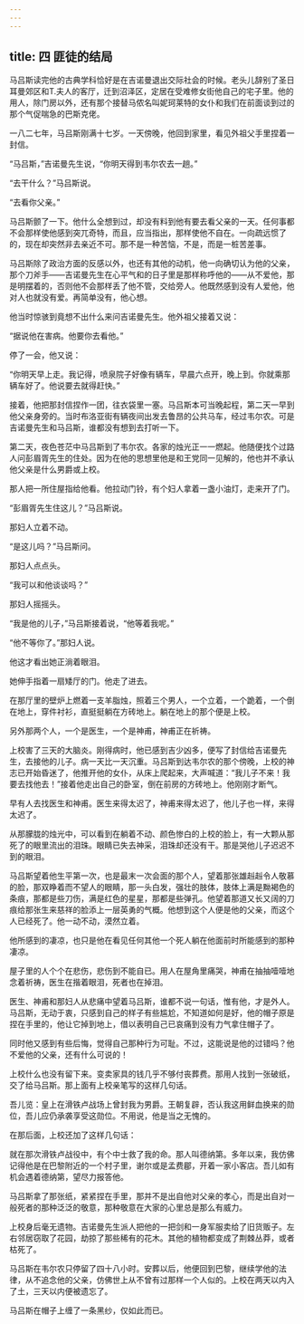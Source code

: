 ```yaml
---
---
---
```

title: 四 匪徒的结局
---




马吕斯读完他的古典学科恰好是在吉诺曼退出交际社会的时候。老头儿辞别了圣日耳曼郊区和T.夫人的客厅，迁到沼泽区，定居在受难修女街他自己的宅子里。他的用人，除门房以外，还有那个接替马侬名叫妮珂莱特的女仆和我们在前面谈到过的那个气促喘急的巴斯克佬。

一八二七年，马吕斯刚满十七岁。一天傍晚，他回到家里，看见外祖父手里捏着一封信。

“马吕斯，”吉诺曼先生说，“你明天得到韦尔农去一趟。”

“去干什么？”马吕斯说。

“去看你父亲。”

马吕斯颤了一下。他什么全想到过，却没有料到他有要去看父亲的一天。任何事都不会那样使他感到突兀奇特，而且，应当指出，那样使他不自在。一向疏远惯了的，现在却突然非去亲近不可。那不是一种苦恼，不是，而是一桩苦差事。

马吕斯除了政治方面的反感以外，也还有其他的动机，他一向确切认为他的父亲，那个刀斧手——吉诺曼先生在心平气和的日子里是那样称呼他的——从不爱他，那是明摆着的，否则他不会那样丢了他不管，交给旁人。他既然感到没有人爱他，他对人也就没有爱。再简单没有，他心想。

他当时惊骇到竟想不出什么来问吉诺曼先生。他外祖父接着又说：

“据说他在害病。他要你去看他。”

停了一会，他又说：

“你明天早上走。我记得，喷泉院子好像有辆车，早晨六点开，晚上到。你就乘那辆车好了。他说要去就得赶快。”

接着，他把那封信捏作一团，往衣袋里一塞。马吕斯本可当晚起程，第二天一早到他父亲身旁的。当时布洛亚街有辆夜间出发去鲁昂的公共马车，经过韦尔农。可是吉诺曼先生和马吕斯，谁都没有想到去打听一下。

第二天，夜色苍茫中马吕斯到了韦尔农。各家的烛光正一一燃起。他随便找个过路人问彭眉胥先生的住处。因为在他的思想里他是和王党同一见解的，他也并不承认他父亲是什么男爵或上校。

那人把一所住屋指给他看。他拉动门铃，有个妇人拿着一盏小油灯，走来开了门。

“彭眉胥先生住这儿？”马吕斯说。

那妇人立着不动。

“是这儿吗？”马吕斯问。

那妇人点点头。

“我可以和他谈谈吗？”

那妇人摇摇头。

“我是他的儿子，”马吕斯接着说，“他等着我呢。”

“他不等你了。”那妇人说。

他这才看出她正淌着眼泪。

她伸手指着一扇矮厅的门。他走了进去。

在那厅里的壁炉上燃着一支羊脂烛，照着三个男人，一个立着，一个跪着，一个倒在地上，穿件衬衫，直挺挺躺在方砖地上。躺在地上的那个便是上校。

另外那两个人，一个是医生，一个是神甫，神甫正在祈祷。

上校害了三天的大脑炎。刚得病时，他已感到吉少凶多，便写了封信给吉诺曼先生，去接他的儿子。病一天比一天沉重。马吕斯到达韦尔农的那个傍晚，上校的神志已开始昏迷了，他推开他的女仆，从床上爬起来，大声喊道：“我儿子不来！我要去找他去！”接着他走出自己的卧室，倒在前房的方砖地上。他刚刚才断气。

早有人去找医生和神甫。医生来得太迟了，神甫来得太迟了，他儿子也一样，来得太迟了。

从那朦胧的烛光中，可以看到在躺着不动、颜色惨白的上校的脸上，有一大颗从那死了的眼里流出的泪珠。眼睛已失去神采，泪珠却还没有干。那是哭他儿子迟迟不到的眼泪。

马吕斯望着他生平第一次，也是最末一次会面的那个人，望着那张雄赳赳令人敬慕的脸，那双睁着而不望人的眼睛，那一头白发，强壮的肢体，肢体上满是黝褐色的条痕，那都是些刀伤，满是红色的星星，那都是些弹孔。他望着那道又长又阔的刀痕给那张生来慈祥的脸添上一层英勇的气概。他想到这个人便是他的父亲，而这个人已经死了。他一动不动，漠然立着。

他所感到的凄凉，也只是他在看见任何其他一个死人躺在他面前时所能感到的那种凄凉。

屋子里的人个个在悲伤，悲伤到不能自已。用人在屋角里痛哭，神甫在抽抽噎噎地念着祈祷，医生在揩着眼泪，死者也在掉泪。

医生、神甫和那妇人从悲痛中望着马吕斯，谁都不说一句话，惟有他，才是外人。马吕斯，无动于衷，只感到自己的样子有些尴尬，不知道如何是好，他的帽子原是捏在手里的，他让它掉到地上，借以表明自己已哀痛到没有力气拿住帽子了。

同时他又感到有些后悔，觉得自己那种行为可耻。不过，这能说是他的过错吗？他不爱他的父亲，还有什么可说的！

上校什么也没有留下来。变卖家具的钱几乎不够付丧葬费。那用人找到一张破纸，交了给马吕斯。那上面有上校亲笔写的这样几句话。

吾儿览：皇上在滑铁卢战场上曾封我为男爵。王朝复辟，否认我这用鲜血换来的勋位，吾儿应仍承袭享受这勋位。不用说，他是当之无愧的。

在那后面，上校还加了这样几句话：

就在那次滑铁卢战役中，有个中士救了我的命。那人叫德纳第。多年以来，我仿佛记得他是在巴黎附近的一个村子里，谢尔或是孟费郿，开着一家小客店。吾儿如有机会遇着德纳第，望尽力报答他。

马吕斯拿了那张纸，紧紧捏在手里，那并不是出自他对父亲的孝心，而是出自对一般死者的那种泛泛的敬意，那种敬意在大家的心里总是那么有威力。

上校身后毫无遗物。吉诺曼先生派人把他的一把剑和一身军服卖给了旧货贩子。左右邻居窃取了花园，劫掠了那些稀有的花木。其他的植物都变成了荆棘丛莽，或者枯死了。

马吕斯在韦尔农只停留了四十八小时。安葬以后，他便回到巴黎，继续学他的法律，从不追念他的父亲，仿佛世上从不曾有过那样一个人似的。上校在两天以内入了土，三天以内便被遗忘了。

马吕斯在帽子上缠了一条黑纱，仅如此而已。
